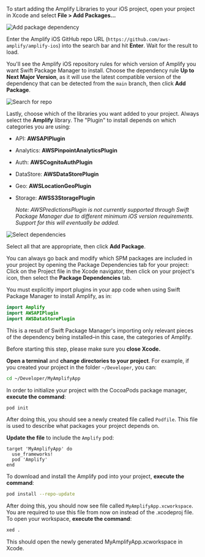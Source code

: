 <BlockSwitcher>

<Block name="Swift Package Manager">

To start adding the Amplify Libraries to your iOS project, open your project in Xcode and select **File > Add Packages...**

![Add package dependency](/images/project-setup/20_4_add-package-dependency.png)

Enter the Amplify iOS GitHub repo URL (`https://github.com/aws-amplify/amplify-ios`) into the search bar and hit **Enter**. Wait for the result to load.

You'll see the Amplify iOS repository rules for which version of Amplify you want Swift Package Manager to install. Choose the dependency rule **Up to Next Major Version**, as it will use the latest compatible version of the dependency that can be detected from the `main` branch, then click **Add Package**.

![Search for repo](/images/project-setup/20_5_search-amplify-repo.png)

Lastly, choose which of the libraries you want added to your project. Always select the **Amplify** library. The "Plugin" to install depends on which categories you are using:

- API: **AWSAPIPlugin**
- Analytics: **AWSPinpointAnalyticsPlugin**
- Auth: **AWSCognitoAuthPlugin**
- DataStore: **AWSDataStorePlugin**
- Geo: **AWSLocationGeoPlugin**
- Storage: **AWSS3StoragePlugin**

  _Note: AWSPredictionsPlugin is not currently supported through Swift Package Manager due to different minimum iOS version requirements. Support for this will eventually be added._

![Select dependencies](/images/project-setup/20_7_select-dependencies.png)

Select all that are appropriate, then click **Add Package**.

You can always go back and modify which SPM packages are included in your project by opening the Package Dependencies tab for your project: Click on the Project file in the Xcode navigator, then click on your project's icon, then select the **Package Dependencies** tab.

<Callout>

You must explicitly import plugins in your app code when using Swift Package Manager to install Amplify, as in:

```swift
import Amplify
import AWSAPIPlugin
import AWSDataStorePlugin
```

This is a result of Swift Package Manager's importing only relevant pieces of the dependency being installed–in this case, the categories of Amplify.

</Callout>

</Block>

<Block name="CocoaPods">

Before starting this step, please make sure you **close Xcode.**

**Open a terminal** and **change directories to your project**.  For example, if you created your project in the folder `~/Developer`, you can:
```bash
cd ~/Developer/MyAmplifyApp
```

In order to initialize your project with the CocoaPods package manager, **execute the command**:
```bash
pod init
```

After doing this, you should see a newly created file called `Podfile`.  This file is used to describe what packages your project depends on.

**Update the file** to include the `Amplify` pod:
```
target 'MyAmplifyApp' do
  use_frameworks!
  pod 'Amplify'
end
```

To download and install the Amplify pod into your project, **execute the command**:
```bash
pod install --repo-update
```

After doing this, you should now see file called `MyAmplifyApp.xcworkspace`.  You are required to use this file from now on instead of the .xcodeproj file.  To open your workspace, **execute the command**:
```bash
xed .
```
This should open the newly generated MyAmplifyApp.xcworkspace in Xcode.

</Block>

</BlockSwitcher>
